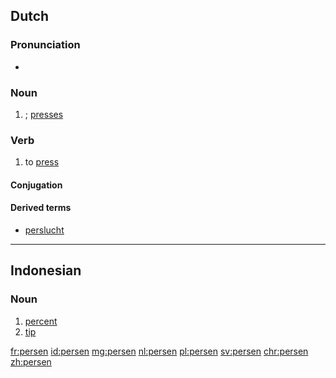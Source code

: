 ==Dutch==

===Pronunciation===
* {{audio|Nl-persen.ogg|Audio|lang=nl}}

===Noun===
{{head|nl|noun plural form}}

# {{nl-noun form of|pl|pers}}; [[presses]]

===Verb===
{{nl-verb|perste|geperst}}

# to [[press]]

====Conjugation====
{{nl-conj-wk|pers}}

====Derived terms====
* [[perslucht]]

----

==Indonesian==

===Noun===
{{id-noun}}

# [[percent]]
# [[tip]]

[[fr:persen]]
[[id:persen]]
[[mg:persen]]
[[nl:persen]]
[[pl:persen]]
[[sv:persen]]
[[chr:persen]]
[[zh:persen]]
